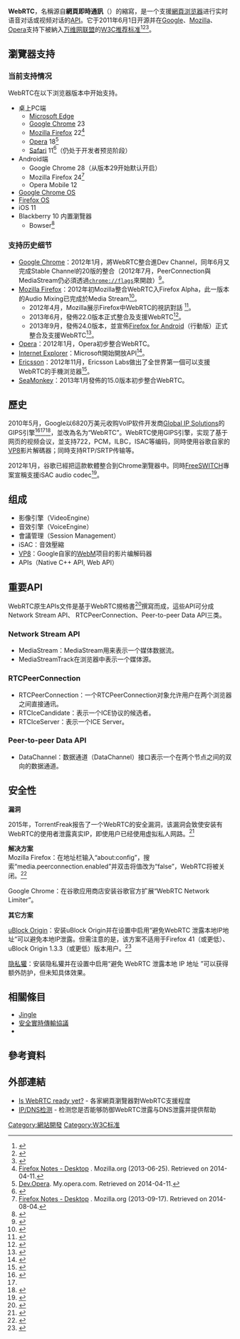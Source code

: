 {{update|time=2018-06-02T08:58:05+00:00}}
{{noteTA
|G1=IT
}}
{{Infobox software
| name                   = WebRTC
| logo                   = WebRTC Logo.svg
| released               = {{Start date and age|df=yes|2011}}
| latest release version = 1.1
| latest release date    = {{Start date and age|2017|05|04}}
| repo                   = {{URL|github.com/webrtc/apprtc}}
| programming language   = [[C++|C++]]<ref>{{Cite web |url=https://webrtc.googlesource.com/src/webrtc/ |title=存档副本 |accessdate=2018-09-09 |archive-date=2018-04-23 |archive-url=https://web.archive.org/web/20180423034244/https://webrtc.googlesource.com/src/webrtc/ |dead-url=no }}</ref>, [[Javascript|Javascript]]
| genre                  = 
| author                 = Justin Uberti<br/>Peter Thatcher
| license                = [[BSD_license|BSD license]]
| website                = {{URL|webrtc.org}}
}}
'''WebRTC'''，名稱源自'''網頁即時通訊'''（{{lang-en|Web Real-Time Communication}}）的縮寫，是一个支援[[網頁浏览器|網頁浏览器]]进行实时语音对话或视频对话的[[API|API]]。它于2011年6月1日开源并在[[Google|Google]]、[[Mozilla基金會|Mozilla]]、[[Opera_Software|Opera]]支持下被納入[[万维网联盟|万维网联盟]]的[[W3C推荐标准|W3C推荐标准]]<ref name="#1">{{Cite web |url=http://www.h-online.com/open/news/item/Google-open-source-WebRTC-for-open-video-audio-chat-1253848.html |title=存档副本 |access-date=2012-03-16 |archive-date=2011-06-25 |archive-url=https://web.archive.org/web/20110625073700/http://www.h-online.com/open/news/item/Google-open-source-WebRTC-for-open-video-audio-chat-1253848.html }}</ref><ref>{{Cite web |url=https://sites.google.com/site/webrtc/home |title=存档副本 |access-date=2012-03-16 |archive-date=2011-06-04 |archive-url=https://web.archive.org/web/20110604131435/http://sites.google.com/site/webrtc/home }}</ref><ref>{{Cite web |url=https://sites.google.com/site/webrtc/blog/introducingwebrtc-anopenreal-timecommunicationsproject |title=存档副本 |access-date=2012-03-16 |archive-date=2011-06-28 |archive-url=https://web.archive.org/web/20110628033603/http://sites.google.com/site/webrtc/blog/introducingwebrtc-anopenreal-timecommunicationsproject }}</ref>。

==瀏覽器支持==
===当前支持情况===
WebRTC在以下浏览器版本中开始支持。
* 桌上PC端
** [[Microsoft_Edge|Microsoft Edge]]
** [[Google_Chrome|Google Chrome]] 23
** [[Mozilla_Firefox|Mozilla Firefox]] 22<ref>[https://www.mozilla.org/en-US/firefox/22.0/releasenotes/ Firefox Notes - Desktop] {{Wayback|url=https://www.mozilla.org/en-US/firefox/22.0/releasenotes/ |date=20140821215925 }}. Mozilla.org (2013-06-25). Retrieved on 2014-04-11.</ref>
** [[Opera電腦瀏覽器|Opera]] 18<ref>[https://web.archive.org/web/20131119173936/http://my.opera.com/ODIN/blog/opera-desktop-18-released Dev.Opera]. My.opera.com. Retrieved on 2014-04-11.</ref>
** [[Safari|Safari]] 11<ref>{{Cite news|url=https://www.macrumors.com/2016/08/17/apple-releases-safari-technology-preview-11/|title=Apple Releases Safari Technology Preview 11 With Bug Fixes and Feature Tweaks|accessdate=2017-06-10|language=en|archive-date=2021-08-20|archive-url=https://web.archive.org/web/20210820125058/https://www.macrumors.com/2016/08/17/apple-releases-safari-technology-preview-11/}}</ref>（仍处于开发者预览阶段）
* Android端
** Google Chrome 28（从版本29开始默认开启）
** Mozilla Firefox 24<ref>[https://www.mozilla.org/en-US/mobile/24.0/releasenotes/ Firefox Notes - Desktop] {{Wayback|url=https://www.mozilla.org/en-US/mobile/24.0/releasenotes/ |date=20210401044319 }}. Mozilla.org (2013-09-17). Retrieved on 2014-08-04.</ref>
** Opera Mobile 12
* [[Google_Chrome_OS|Google Chrome OS]]
* [[Firefox_OS|Firefox OS]]
* iOS 11
*Blackberry 10 内置瀏覽器
** Bowser<ref>{{Cite web |url=http://www.openwebrtc.io/bowser/ |title=存档副本 |access-date=2015-01-01 |archive-date=2020-08-08 |archive-url=https://web.archive.org/web/20200808090648/https://www.openwebrtc.io/bowser/ }}</ref>

===支持历史细节===
* [[Google_Chrome|Google Chrome]]：2012年1月，將WebRTC整合進Dev Channel，同年6月又完成Stable Channel的20版的整合（2012年7月，PeerConnection與MediaStream仍必須透過<code>chrome://flags</code>來開啟）<ref>{{Cite web |url=http://blog.chromium.org/2012/01/real-time-communications-in-chrome.html |title=存档副本 |access-date=2012-08-19 |archive-date=2022-04-12 |archive-url=https://web.archive.org/web/20220412054048/https://blog.chromium.org/2012/01/real-time-communications-in-chrome.html }}</ref>。
* [[Mozilla_Firefox|Mozilla Firefox]]：2012年初Mozilla整合WebRTC入Firefox Alpha，此一版本的Audio Mixing已完成於Media Stream<ref>{{Cite web |url=http://www.webmonkey.com/2012/01/mozilla-demos-mediastream-processing-audio-mixing-in-firefox/ |title=存档副本 |access-date=2012-08-19 |archive-url=https://web.archive.org/web/20120817055039/http://www.webmonkey.com/2012/01/mozilla-demos-mediastream-processing-audio-mixing-in-firefox |archive-date=2012-08-17 |dead-url=yes }}</ref>。
** 2012年4月，Mozilla展示Firefox中WebRTC的視訊對話<!-- In April 2012 Mozilla released a demo of WebRTC video calling that ran inside the Firefox browser --><ref>{{Cite web |url=http://www.h-online.com/open/news/item/Mozilla-shows-WebRTC-browser-based-video-calling-1517803.html |title=存档副本 |access-date=2012-08-19 |archive-date=2021-07-14 |archive-url=https://web.archive.org/web/20210714133335/http://www.h-online.com/open/news/item/Mozilla-shows-WebRTC-browser-based-video-calling-1517803.html }}</ref>。
** 2013年6月，發佈22.0版本正式整合及支援WebRTC<ref>{{cite web |url=http://www.mozilla.org/en-US/firefox/22.0/releasenotes/ |title=Mozilla Firefox 22.0 Release Notes |publisher=Mozilla.org |date=2013-06-25 |accessdate=2013-06-26 |archive-date=2013-10-28 |archive-url=https://web.archive.org/web/20131028025434/http://www.mozilla.org/en-US/firefox/22.0/releasenotes/ |dead-url=no }}</ref>。
** 2013年9月，發佈24.0版本，並宣佈[[Firefox_for_Android|Firefox for Android]]（行動版）正式整合及支援WebRTC<ref>{{cite web |url=http://blog.mozilla.com.tw/posts/3813/ |title=行動版 Firefox 24 已支援 WebRTC |publisher=Mozilla Taiwan |date=2013-09-24 |accessdate=2013-10-02 |archive-url=https://web.archive.org/web/20131005042939/http://blog.mozilla.com.tw/posts/3813 |archive-date=2013-10-05 |dead-url=yes }}</ref>。
* [[Opera|Opera]]：2012年1月，Opera初步整合WebRTC。
* [[Internet_Explorer|Internet Explorer]]：Microsoft開始開放API<ref>{{Cite web |url=http://html5labs.interoperabilitybridges.com/prototypes/media-capture-api-(2nd-updated)/media-capture-api-(2nd-update)/info |title=存档副本 |accessdate=2012-08-19 |archive-date=2016-03-07 |archive-url=https://web.archive.org/web/20160307150955/http://html5labs.interoperabilitybridges.com/prototypes/media-capture-api-%282nd-updated%29/media-capture-api-%282nd-update%29/info |dead-url=no }}</ref>。
* [[Ericsson|Ericsson]]：2012年11月，Ericsson Labs做出了全世界第一個可以支援WebRTC的手機浏览器<ref>{{cite web |url=https://labs.ericsson.com/blog/bowser-the-world-s-first-webrtc-enabled-mobile-browser |title=存档副本 |accessdate=2012-11-29 |deadurl=yes |archiveurl=https://web.archive.org/web/20121218101352/http://labs.ericsson.com/blog/bowser-the-world-s-first-webrtc-enabled-mobile-browser |archivedate=2012-12-18 }}</ref>。
* [[SeaMonkey|SeaMonkey]]：2013年1月發佈的15.0版本初步整合WebRTC。

== 歷史 ==
2010年5月，Google以6820万美元收购VoIP软件开发商[[Global_IP_Solutions|Global IP Solutions]]的GIPS引擎<ref>{{Cite web |url=https://sites.google.com/site/webrtc/license-rights |title=存档副本 |access-date=2012-03-16 |archive-date=2011-06-04 |archive-url=https://web.archive.org/web/20110604163924/http://sites.google.com/site/webrtc/license-rights }}</ref><ref name="#1"/><ref>{{Cite web |url=https://sites.google.com/site/webrtc/faq |title=存档副本 |access-date=2012-03-16 |archive-date=2011-06-04 |archive-url=https://web.archive.org/web/20110604131315/http://sites.google.com/site/webrtc/faq }}</ref>，並改為名为“WebRTC”。WebRTC使用GIPS引擎，实现了基于网页的视频会议，並支持722，PCM，ILBC，ISAC等编码，同時使用谷歌自家的[[VP8|VP8]]影片解碼器；同時支持RTP/SRTP传输等。

2012年1月，谷歌已經把這款軟體整合到Chrome瀏覽器中。同時[[FreeSWITCH|FreeSWITCH]]專案宣稱支援iSAC audio codec<ref>{{cite web |url=http://www.freeswitch.org/node/376 |title=存档副本 |accessdate=2012-03-16 |deadurl=yes |archiveurl=https://web.archive.org/web/20120204231220/http://www.freeswitch.org/node/376 |archivedate=2012-02-04 }}</ref>。

== 组成 ==
* 影像引擎（VideoEngine）
* 音效引擎（VoiceEngine）
* 會議管理（Session Management）
* iSAC：音效壓縮
* [[VP8|VP8]]：Google自家的[[WebM|WebM]]项目的影片编解码器
* APIs（Native C++ API, Web API）

== 重要API ==
WebRTC原生APIs文件是基于WebRTC規格書<ref>{{Cite web |url=http://www.iwebrtc.com/blog/webrtc1-0/ |title=存档副本 |access-date=2012-10-17 |archive-url=https://web.archive.org/web/20121019225504/http://www.iwebrtc.com/blog/webrtc1-0/ |archive-date=2012-10-19 |dead-url=yes }}</ref>撰寫而成，這些API可分成Network Stream API、 RTCPeerConnection、Peer-to-peer Data API三类。
===Network Stream API===
* MediaStream：MediaStream用来表示一个媒体数据流。
* MediaStreamTrack在浏览器中表示一个媒体源。
===RTCPeerConnection===
* RTCPeerConnection：一个RTCPeerConnection对象允许用户在两个浏览器之间直接通讯。
* RTCIceCandidate：表示一个ICE协议的候选者。
*RTCIceServer：表示一个ICE Server。
===Peer-to-peer Data API===
*DataChannel：数据通道（DataChannel）接口表示一个在两个节点之间的双向的数据通道。

== 安全性 ==
'''漏洞'''

2015年，TorrentFreak报告了一个WebRTC的安全漏洞，该漏洞会致使安装有WebRTC的使用者泄露真实IP，即使用户已经使用虚拟私人网路。<ref>{{Cite news|url=https://torrentfreak.com/huge-security-flaw-leaks-vpn-users-real-ip-addresses-150130/|title=Huge Security Flaw Leaks VPN Users’ Real IP-Addresses|author=Ernesto|date=2015年1月30日|work=torrentfreak|accessdate=2018年3月1日|archive-date=2015年2月22日|archive-url=https://web.archive.org/web/20150222081035/http://torrentfreak.com/huge-security-flaw-leaks-vpn-users-real-ip-addresses-150130/|dead-url=no}}</ref>

'''解决方案'''<br>Mozilla Firefox：在地址栏输入“about:config”，搜索“media.peerconnection.enabled”并双击将值改为“false”，WebRTC将被关闭。<ref>{{Cite news|url=http://sec.chinabyte.com/418/13254418.shtml|title=WebRTC漏洞可泄露VPN用户真实IP|author=Sphinx FreeBuf|date=2015-02-06|work=比特网|accessdate=2018-03-01|archive-date=2018-08-16|archive-url=https://web.archive.org/web/20180816003856/http://sec.chinabyte.com/418/13254418.shtml}}</ref>

Google Chrome：在谷歌应用商店安装谷歌官方扩展“WebRTC Network Limiter”。

'''其它方案'''

[[uBlock_Origin|uBlock Origin]]：安装uBlock Origin并在设置中启用“避免WebRTC 泄露本地IP地址”可以避免本地IP泄露。但需注意的是，该方案不适用于Firefox 41（或更低）、uBlock Origin 1.3.3（或更低）版本用户。<ref>{{Cite web|url=https://github.com/gorhill/uBlock/wiki/Prevent-WebRTC-from-leaking-local-IP-address|title=Prevent WebRTC from leaking local IP address|accessdate=2018-03-01|author=|date=|publisher=github|archive-date=2016-02-21|archive-url=https://web.archive.org/web/20160221222622/https://github.com/gorhill/uBlock/wiki/Prevent-WebRTC-from-leaking-local-IP-address|dead-url=no}}</ref>

[[隐私獾|隐私獾]]：安装隐私獾并在设置中启用“避免 WebRTC 泄露本地 IP 地址 ”可以获得额外防护，但未知具体效果。

== 相關條目 ==
*[[Jingle_(协议)|Jingle]]
*[[安全實時傳輸協議|安全實時傳輸協議]]
*{{link-en|DNS泄露|DNS leak}}

== 參考資料 ==
{{reflist|2}}

== 外部連結 ==
* [http://iswebrtcreadyyet.com/ Is WebRTC ready yet?] {{Wayback|url=http://iswebrtcreadyyet.com/ |date=20220331035435 }} - 各家網頁瀏覽器對WebRTC支援程度
* [http://ipleak.net/ IP/DNS检测] {{Wayback|url=http://ipleak.net/ |date=20220518085710 }} - 检测您是否能够防御WebRTC泄露与DNS泄露并提供帮助
[[Category:網站開發|Category:網站開發]]
[[Category:W3C标准|Category:W3C标准]]
{{W3C规范和标准}}